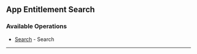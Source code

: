 
## App Entitlement Search

### Available Operations

* [Search](/go/app_entitlement_search/search) - Search

---
<Search />
